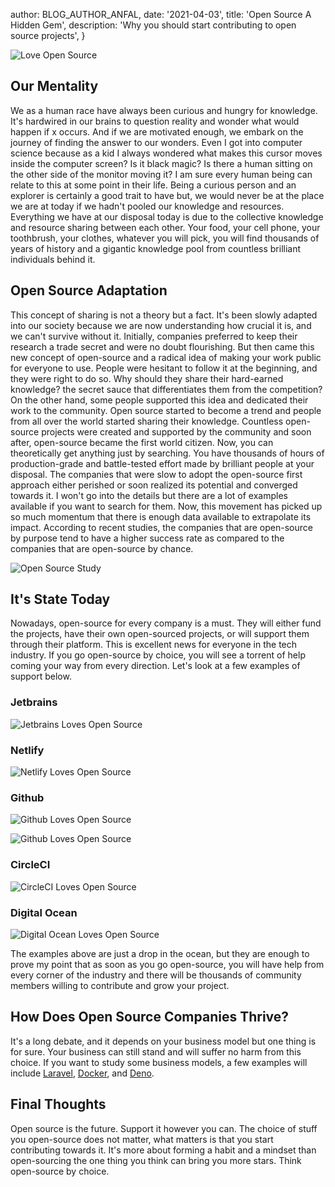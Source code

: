 
  author: BLOG_AUTHOR_ANFAL,
  date: '2021-04-03',
  title: 'Open Source A Hidden Gem',
  description: 'Why you should start contributing to open source projects',
}


<Image
  loader={cloudflareLoader}
  src='blog/2021-04-03-open-source-a-hidden-gem/love-open-source.gif'
  width={1000}
  height={1000}
  alt="Love Open Source"
/>

## Our Mentality
We as a human race have always been curious and hungry for knowledge. It's hardwired in our brains to question reality and wonder what would happen if x occurs. And if we are motivated enough, we embark on the journey of finding the answer to our wonders. Even I got into computer science because as a kid I always wondered what makes this cursor moves inside the computer screen? Is it black magic? Is there a human sitting on the other side of the monitor moving it? I am sure every human being can relate to this at some point in their life.
Being a curious person and an explorer is certainly a good trait to have but, we would never be at the place we are at today if we hadn't pooled our knowledge and resources. Everything we have at our disposal today is due to the collective knowledge and resource sharing between each other. Your food, your cell phone, your toothbrush, your clothes, whatever you will pick, you will find thousands of years of history and a gigantic knowledge pool from countless brilliant individuals behind it.

## Open Source Adaptation
This concept of sharing is not a theory but a fact. It's been slowly adapted into our society because we are now understanding how crucial it is, and we can't survive without it. Initially, companies preferred to keep their research a trade secret and were no doubt flourishing. But then came this new concept of open-source and a radical idea of making your work public for everyone to use. People were hesitant to follow it at the beginning, and they were right to do so. Why should they share their hard-earned knowledge? the secret sauce that differentiates them from the competition?
On the other hand, some people supported this idea and dedicated their work to the community. Open source started to become a trend and people from all over the world started sharing their knowledge. Countless open-source projects were created and supported by the community and soon after, open-source became the first world citizen. Now, you can theoretically get anything just by searching. You have thousands of hours of production-grade and battle-tested effort made by brilliant people at your disposal.
The companies that were slow to adopt the open-source first approach either perished or soon realized its potential and converged towards it. I won't go into the details but there are a lot of examples available if you want to search for them.
Now, this movement has picked up so much momentum that there is enough data available to extrapolate its impact. According to recent studies, the companies that are open-source by purpose tend to have a higher success rate as compared to the companies that are open-source by chance.

<Image
  loader={cloudflareLoader}
  src='blog/2021-04-03-open-source-a-hidden-gem/open-source-study.png'
  width={1000}
  height={1000}
  alt="Open Source Study"
/>

## It's State Today
Nowadays, open-source for every company is a must. They will either fund the projects, have their own open-sourced projects, or will support them through their platform. This is excellent news for everyone in the tech industry. If you go open-source by choice, you will see a torrent of help coming your way from every direction. Let's look at a few examples of support below.

### Jetbrains
<Image
  loader={cloudflareLoader}
  src='blog/2021-04-03-open-source-a-hidden-gem/jetbrains.png'
  width={1000}
  height={1000}
  alt="Jetbrains Loves Open Source"
/>

### Netlify
<Image
  loader={cloudflareLoader}
  src='blog/2021-04-03-open-source-a-hidden-gem/netlify.png'
  width={1000}
  height={1000}
  alt="Netlify Loves Open Source"
/>

### Github
<Image
  loader={cloudflareLoader}
  src='blog/2021-04-03-open-source-a-hidden-gem/github-1.png'
  width={1000}
  height={1000}
  alt="Github Loves Open Source"
/>

<Image
  loader={cloudflareLoader}
  src='blog/2021-04-03-open-source-a-hidden-gem/github-2.png'
  width={1000}
  height={1000}
  alt="Github Loves Open Source"
/>

### CircleCI
<Image
  loader={cloudflareLoader}
  src='blog/2021-04-03-open-source-a-hidden-gem/circleci.png'
  width={1000}
  height={1000}
  alt="CircleCI Loves Open Source"
/>

### Digital Ocean
<Image
  loader={cloudflareLoader}
  src='blog/2021-04-03-open-source-a-hidden-gem/digitalocean.png'
  width={1000}
  height={1000}
  alt="Digital Ocean Loves Open Source"
/>

The examples above are just a drop in the ocean, but they are enough to prove my point that as soon as you go open-source, you will have help from every corner of the industry and there will be thousands of community members willing to contribute and grow your project.

## How Does Open Source Companies Thrive?
It's a long debate, and it depends on your business model but one thing is for sure. Your business can still stand and will suffer no harm from this choice. If you want to study some business models, a few examples will include <a href="https://laravel.com/" target="_blank">Laravel</a>, <a href="https://www.docker.com/" target="_blank">Docker</a>, and <a href="https://deno.com/blog/the-deno-company" target="_blank">Deno</a>.

## Final Thoughts
Open source is the future. Support it however you can. The choice of stuff you open-source does not matter, what matters is that you start contributing towards it. It's more about forming a habit and a mindset than open-sourcing the one thing you think can bring you more stars. Think open-source by choice.
